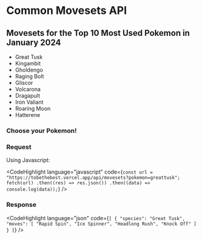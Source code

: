 

# Common Movesets API

## Movesets for the Top 10 Most Used Pokemon in January 2024

- Great Tusk
- Kingambit
- Gholdengo
- Raging Bolt
- Gliscor
- Volcarona
- Dragapult
- Iron Valiant
- Roaring Moon
- Hatterene

### Choose your Pokemon!

<MovesetsEndpoint />

### Request

Using Javascript:

<CodeHighlight
  language="javascript"
  code={`
const url = "https://tobethebest.vercel.app/api/movesets?pokemon=greattusk";
fetch(url)
  .then((res) => res.json())
  .then((data) => console.log(data));
`}
/>

### Response

<CodeHighlight
  language="json"
  code={`
[
    {
        "species": "Great Tusk",
        "moves": [
            "Rapid Spin",
            "Ice Spinner",
            "Headlong Rush",
            "Knock Off"
        ]
    }
]
`}
/>
